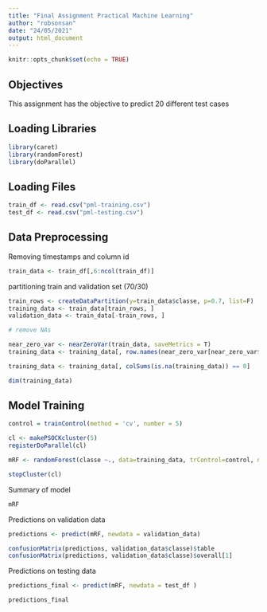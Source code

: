 ```yaml
---
title: "Final Assignment Practical Machine Learning"
author: "robsonsan"
date: "24/05/2021"
output: html_document
---
```


```r
knitr::opts_chunk$set(echo = TRUE)
```

## Objectives

This assignment has the objective to predict 20 different test cases

## Loading Libraries

```r
library(caret)
library(randomForest)
library(doParallel)

```

## Loading Files

```r

train_df <- read.csv("pml-training.csv")
test_df <- read.csv("pml-testing.csv")

```

## Data Preprocessing

Removing timestamps and column id

```r
train_data <- train_df[,6:ncol(train_df)]
```

partitioning train and validation set (70/30)

```r
train_rows <- createDataPartition(y=train_data$classe, p=0.7, list=F)
training_data <- train_data[train_rows, ]
validation_data <- train_data[-train_rows, ]

# remove NAs

near_zero_var <- nearZeroVar(train_data, saveMetrics = T)
training_data <- training_data[, row.names(near_zero_var[near_zero_var$nzv == FALSE, ])]

training_data <- training_data[, colSums(is.na(training_data)) == 0]

dim(training_data)
```

## Model Training

```r

control = trainControl(method = 'cv', number = 5)

cl <- makePSOCKcluster(5)
registerDoParallel(cl)

mRF <- randomForest(classe ~., data=training_data, trControl=control, ntree=5, mtry=2, importance=TRUE)

stopCluster(cl)
```

Summary of model

```r
mRF
```

Predictions on validation data

```r
predictions <- predict(mRF, newdata = validation_data)

confusionMatrix(predictions, validation_data$classe)$table
confusionMatrix(predictions, validation_data$classe)$overall[1]
```

Predictions on testing data

```r
predictions_final <- predict(mRF, newdata = test_df )

predictions_final
```